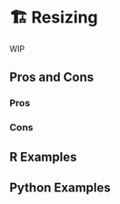 # 🏗️ Resizing {#sec-image-resize}

WIP

## Pros and Cons

### Pros

### Cons

## R Examples

## Python Examples

